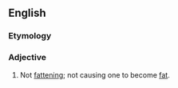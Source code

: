 ==English==

===Etymology===
{{prefix|en|non|fattening}}

===Adjective===
{{en-adj|-}}

# Not [[fattening]]; not causing one to become [[fat]].